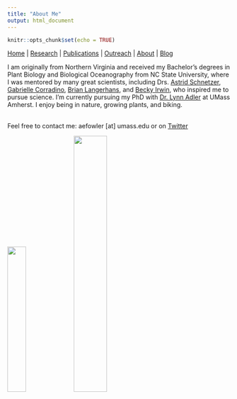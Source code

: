 ```yaml
---
title: "About Me"
output: html_document
---
```


```r
knitr::opts_chunk$set(echo = TRUE)
```

[Home](index.html)  |  [Research](research.html)  |  [Publications](pubs.html)  |  [Outreach](outreach.html)  |  [About](about.html) | [Blog](blog.html)

I am originally from Northern Virginia and received my Bachelor's degrees in Plant Biology and Biological Oceanography from NC State University, where I was mentored by many great scientists, including Drs. [Astrid Schnetzer](https://sites.google.com/a/ncsu.edu/schnetzerlab/home), [Gabrielle Corradino](https://www.instagram.com/marchoftheplankton/), [Brian Langerhans](http://gambusia.zo.ncsu.edu/index.html), and [Becky Irwin](https://irwinlab.weebly.com/), who inspired me to pursue science. I'm currently pursuing my PhD with [Dr. Lynn Adler](https://blogs.umass.edu/lynnadler/) at UMass Amherst. I enjoy being in nature, growing plants, and biking. 

<br/>
Feel free to contact me: aefowler [at] umass.edu or on [Twitter](https://twitter.com/alfowlfa) 

<img src="images/IMG_5006.JPG" width="29%"> <img src="images/jake.gif" width="38.5%"> 